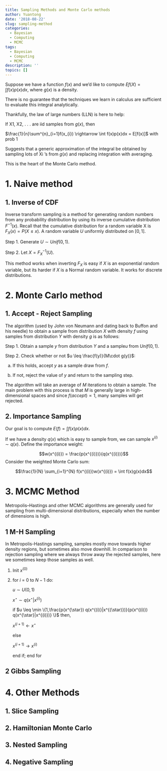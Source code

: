 ```yaml
---
title: Sampling Methods and Monte Carlo methods
author: Yuantong
date: '2018-08-22'
slug: sampling-method
categories:
  - Bayesian
  - Computing
  - MCMC
tags:
  - Bayesian
  - Computing
  - MCMC
description: ''
topics: []
---
```


Suppose we have a function $f(x)$ and we’d like to compute $E{f(X )} =\int f(x)p(x)dx$, where $g(x)$ is a density.

There is no guarantee that the techniques we learn in calculus are sufficient to evaluate this integral analytically.

Thankfully, the law of large numbers (LLN) is here to help:

If X1, X2, . . . are iid samples from $g(x)$, then

$\frac{1}{n}\sum^{n}_{i=1}f(x_{i}) \rightarrow \int f(x)p(x)dx = E[f(x)]$ with prob 1

Suggests that a generic approximation of the integral be obtained by sampling lots of Xi ’s from $g(x)$ and replacing integration with averaging.

This is the heart of the Monte Carlo method.

# 1. Naive method
## 1. Inverse of CDF
Inverse transform sampling is a method for generating random numbers from any probability distribution by using its inverse cumulative distribution $F^{-1}(x)$. Recall that the cumulative distribution for a random variable X
is $F_{X}(x)=P(X \leq x)$. A random variable $U$ uniformly distributed on $[0,1]$.

Step 1. Generate $U \sim Unif(0,1)$.

Step 2. Let $X = F^{-1}_{X}(U)$.

This method works when inverting $F_{X}$ is easy if $X$ is an exponential random variable, but its harder if $X$ is a Normal random variable. It works for discrete distributions.

# 2. Monte Carlo method
## 1. Accept - Reject Sampling
The algorithm (used by John von Neumann and dating back to Buffon and his needle) to obtain a sample from distribution $X$ with density $f$ using samples from distribution $Y$ with density $g$ is as follows:

Step 1. Obtain a sample $y$ from distribution $Y$ and a sample$u$ from $Unif(0,1)$.

Step 2. Check whether or not $u \leq \frac{f(y)}{M\cdot g(y)}$:
        
a. If this holds, accept $y$ as a sample draw from $f$.
        
b. If not, reject the value of $y$ and return to the sampling step.

The algorithm will take an average of $M$ iterations to obtain a sample. The main problem with this process is that $M$ is generally large in high-dimensional spaces and since $f(accept) ∝ 1$, many samples will get rejected.


## 2. Importance Sampling

Our goal is to compute $E(f) =  \int f(x)p(x)dx$. 

If we have a density $q(x)$ which is easy to sample from, we can sample $x^{(i)} \sim q(x)$. Define the importance weight:

$$w(x^{(i)}) = \frac{p(x^{(i)})}{q(x^{(i)})}$$
Consider the weighted Monte Carlo sum:

$$\frac{1}{N} \sum_{i=1}^{N} f(x^{(i)})w(x^{(i)}) = \int f(x)g(x)dx$$


# 3. MCMC Method
Metropolis–Hastings and other MCMC algorithms are generally used for sampling from multi-dimensional distributions, especially when the number of dimensions is high. 

## 1 M-H Sampling
In Metropolis-Hastings sampling, samples mostly move towards higher density regions, but sometimes also move downhill. In comparison to rejection sampling where we always throw away the rejected samples, here we sometimes keep those samples as well.

  1. Init $x^{(0)}$

  2. for $i$ = 0 to $N-1$ do:
  
      $u \sim U(0,1)$ 
      
      $x^{\star} \sim q(x^{\star}|x^{(i)})$ 
      
      if $u \leq \min \{1,\frac{p(x^{\star}) q(x^{(i)}|x^{(\star)})}{p(x^{(i)}) q(x^{\star}|x^{(i)})} \}$ then,
      
      
        $x^{(i+1)} \leftarrow x^{\star}$
          
      else
      
        $x^{(i+1)} \rightarrow x^{(i)}$
        
      end if; end for
          
          
      
      
## 2 Gibbs Sampling


# 4. Other Methods

## 1. Slice Sampling

## 2. Hamiltonian Monte Carlo

## 3. Nested Sampling

## 4. Negative Sampling



